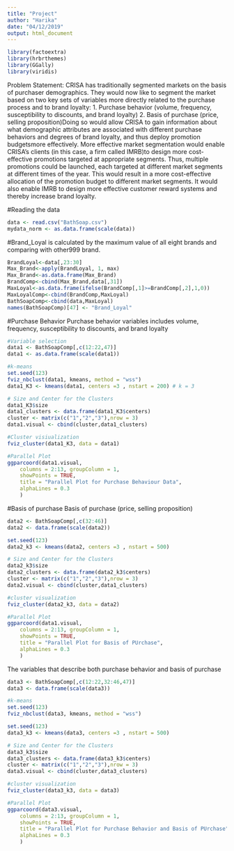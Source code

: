 ---
title: "Project"
author: "Harika"
date: "04/12/2019"
output: html_document
---
```{r}
library(factoextra)
library(hrbrthemes)
library(GGally)
library(viridis)
```

Problem Statement:
CRISA has traditionally segmented markets on the basis of purchaser demographics. They would now like to segment the market based on two key sets of variables more directly related to the purchase process and to brand loyalty:
1. Purchase behavior (volume, frequency, susceptibility to discounts, and brand loyalty)
2. Basis of purchase (price, selling proposition)Doing so would allow CRISA to gain information about what demographic attributes are associated with different purchase behaviors and degrees of brand loyalty, and thus deploy promotion budgetsmore effectively. More effective market segmentation would enable CRISA’s clients (in this case, a firm called IMRB)to design more cost-effective promotions targeted at appropriate segments. Thus, multiple promotions could be launched, each targeted at different market segments at different times of the year. This would result in a more cost-effective allocation of the promotion budget to different market segments. It would also enable IMRB to design more effective customer reward systems and thereby increase brand loyalty.

#Reading the data 
```{r}
data <- read.csv("BathSoap.csv")
mydata_norm <- as.data.frame(scale(data))
```

#Brand_Loyal is calculated by the maximum value of all eight brands and comparing with other999 brand.
```{r}
BrandLoyal<-data[,23:30]
Max_Brand<-apply(BrandLoyal, 1, max)
Max_Brand<-as.data.frame(Max_Brand)
BrandComp<-cbind(Max_Brand,data[,31])
MaxLoyal<-as.data.frame(ifelse(BrandComp[,1]>=BrandComp[,2],1,0))
MaxLoyalComp<-cbind(BrandComp,MaxLoyal)
BathSoapComp<-cbind(data,MaxLoyal)
names(BathSoapComp)[47] <- "Brand_Loyal"
```

#Purchase Behavior
Purchase behavior variables includes volume, frequency, susceptibility to discounts, and brand loyalty
```{r}
#Variable selection
data1 <- BathSoapComp[,c(12:22,47)]
data1 <- as.data.frame(scale(data1))

#k-means
set.seed(123)
fviz_nbclust(data1, kmeans, method = "wss")
data1_K3 <- kmeans(data1, centers =3 , nstart = 200) # k = 3

# Size and Center for the Clusters
data1_K3$size
data1_clusters <- data.frame(data1_K3$centers)
cluster <- matrix(c("1","2","3"),nrow = 3)
data1.visual <- cbind(cluster,data1_clusters)

#Cluster visiualization 
fviz_cluster(data1_K3, data = data1)

#Parallel Plot
ggparcoord(data1.visual,
    columns = 2:13, groupColumn = 1, 
    showPoints = TRUE, 
    title = "Parallel Plot for Purchase Behaviour Data",
    alphaLines = 0.3
    ) 

```

#Basis of purchase
Basis of purchase (price, selling proposition)
```{r}

data2 <- BathSoapComp[,c(32:46)]
data2 <- data.frame(scale(data2))

set.seed(123)
data2_k3 <- kmeans(data2, centers =3 , nstart = 500)

# Size and Center for the Clusters
data2_k3$size
data2_clusters <- data.frame(data2_k3$centers)
cluster <- matrix(c("1","2","3"),nrow = 3)
data2.visual <- cbind(cluster,data1_clusters)

#cluster visualization
fviz_cluster(data2_k3, data = data2)

#Parallel Plot
ggparcoord(data1.visual,
    columns = 2:13, groupColumn = 1, 
    showPoints = TRUE, 
    title = "Parallel Plot for Basis of PUrchase",
    alphaLines = 0.3
    ) 

```
The variables that describe both purchase behavior and basis of purchase

```{r}

data3 <- BathSoapComp[,c(12:22,32:46,47)]
data3 <- data.frame(scale(data3))

#k-means
set.seed(123)
fviz_nbclust(data3, kmeans, method = "wss")

set.seed(123)
data3_k3 <- kmeans(data3, centers =3 , nstart = 500) 

# Size and Center for the Clusters
data3_k3$size
data3_clusters <- data.frame(data3_k3$centers)
cluster <- matrix(c("1","2","3"),nrow = 3)
data3.visual <- cbind(cluster,data3_clusters)

#cluster visualization
fviz_cluster(data3_k3, data = data3)

#Parallel Plot
ggparcoord(data3.visual,
    columns = 2:13, groupColumn = 1, 
    showPoints = TRUE, 
    title = "Parallel Plot for Purchase Behavior and Basis of PUrchase",
    alphaLines = 0.3
    ) 
```


```{r}

```

```{r}

```

```{r}

```






